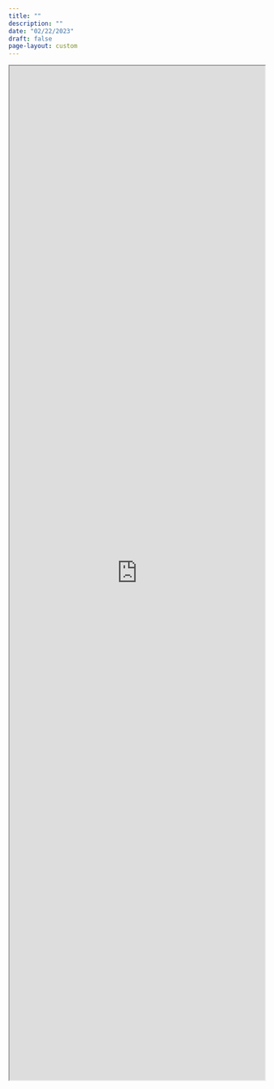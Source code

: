 ```yaml
---
title: ""
description: ""
date: "02/22/2023"
draft: false
page-layout: custom
---
```


```{=html}

<div class="pdb-web-app">
    <iframe width="100%" height="2000" src="https://petebrown.shinyapps.io/head2head-all/" title="Head to Head records: All clubs."></iframe>
</div>
```